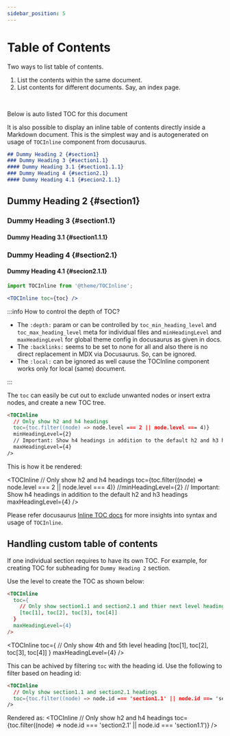 ```yaml
---
sidebar_position: 5
---
```



# Table of Contents

Two ways to list table of contents.
1. List the contents within the same document.
2. List contents for different documents. Say, an index page.

<br />

Below is auto listed TOC for this document
<TOCInline toc={toc} />

It is also possible to display an inline table of contents directly inside a Markdown document. This is the simplest way and is autogenerated on usage of `TOCInline` component from docusaurus. 

```markdown
## Dummy Heading 2 {#section1}
### Dummy Heading 3 {#section1.1}
#### Dummy Heading 3.1 {#section1.1.1}
### Dummy Heading 4 {#section2.1} 
#### Dummy Heading 4.1 {#secion2.1.1}
```

## Dummy Heading 2 {#section1}
### Dummy Heading 3 {#section1.1}
#### Dummy Heading 3.1 {#section1.1.1}
### Dummy Heading 4 {#section2.1} 
#### Dummy Heading 4.1 {#secion2.1.1}

```jsx
import TOCInline from '@theme/TOCInline';

<TOCInline toc={toc} />
```

:::info How to control the depth of TOC?

* The `:depth:` param or can be controlled by `toc_min_heading_level` and `toc_max_heading_level` meta for individual files and `minHeadingLevel` and `maxHeadingLevel` for global theme config in docusaurus as given in docs.
* The `:backlinks:` seems to be set to none for all and also there is no direct replacement in MDX via Docusaurus. So, can be ignored.
* The `:local:` can be ignored as well cause the TOCInline component works only for local (same) document.

:::

The `toc` can easily be cut out to exclude unwanted nodes or insert extra nodes, and create a new TOC tree.

```markdown
<TOCInline
  // Only show h2 and h4 headings
  toc={toc.filter((node) => node.level === 2 || node.level === 4)}
  minHeadingLevel={2}
  // Important: Show h4 headings in addition to the default h2 and h3 headings
  maxHeadingLevel={4}
/>
```
This is how it be rendered: 

<TOCInline
  // Only show h2 and h4 headings
  toc={toc.filter((node) => node.level === 2 || node.level === 4)}
  //minHeadingLevel={2}
  // Important: Show h4 headings in addition to the default h2 and h3 headings
  maxHeadingLevel={4}
/>

Please refer docusaurus [Inline TOC docs](https://docusaurus.io/docs/markdown-features/inline-toc) for more insights into syntax and usage of `TOCInline`.

## Handling custom table of contents

If one individual section requires to have its own TOC. For example, for creating TOC for subheading for `Dummy Heading 2` section.

Use the level to create the TOC as shown below:
```markdown
<TOCInline
  toc={
    // Only show section1.1 and section2.1 and thier next level headings
    [toc[1], toc[2], toc[3], toc[4]]
  }
  maxHeadingLevel={4}
/>
```

<TOCInline
  toc={
    // Only show 4th and 5th level heading
    [toc[1], toc[2], toc[3], toc[4]]
  }
  maxHeadingLevel={4}
/>

This can be achived by filtering `toc` with the heading id. Use the following to filter based on heading id:
```markdown
<TOCInline
  // Only show section1.1 and section2.1 headings
  toc={toc.filter((node) => node.id === 'section1.1' || node.id === 'section2.1')}
/>
```
Rendered as:
<TOCInline
  // Only show h2 and h4 headings
  toc={toc.filter((node) => node.id === 'section2.1' || node.id === 'section1.1')}
/>

